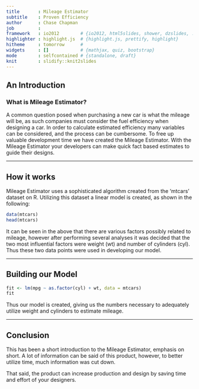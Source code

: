 ```yaml
---
title       : Mileage Estimator
subtitle    : Proven Efficiency
author      : Chase Chapman
job         : 
framework   : io2012        # {io2012, html5slides, shower, dzslides, ...}
highlighter : highlight.js  # {highlight.js, prettify, highlight}
hitheme     : tomorrow      # 
widgets     : []            # {mathjax, quiz, bootstrap}
mode        : selfcontained # {standalone, draft}
knit        : slidify::knit2slides
---
```


## An Introduction
### What is Mileage Estimator?
A common question posed when purchasing a new car is what the mileage will be, as 
such companies must consider the fuel efficiency when designing a car. In order to 
calculate estimated efficiency many variables can be considered, and the process
can be cumbersome. To free up valuable development time we have created the 
Mileage Estimator.  With the Mileage Estimator your developers can make quick fact
based estimates to guide their designs.

---

## How it works
Mileage Estimator uses a sophisticated algorithm created from the 'mtcars' dataset
on R. Utilizing this dataset a linear model is created, as shown in the following:
```r
data(mtcars)
head(mtcars)
```
It can be seen in the above that there are various factors possibly related to mileage, however after performing several analyses it was decided that the two most influential factors were weight (wt) and number of cylinders (cyl). Thus these two data points were used in developing our model.

---

## Building our Model
```r
fit <- lm(mpg ~ as.factor(cyl) + wt, data = mtcars)
fit
```
Thus our model is created, giving us the numbers necessary to adequately utilize weight and cylinders to estimate mileage.

---

## Conclusion
This has been a short introduction to the Mileage Estimator, emphasis on short. A lot of information can be said of this product, however, to better utilize time, much information was cut down.

That said, the product can increase production and design by saving time and effort of your designers. 





